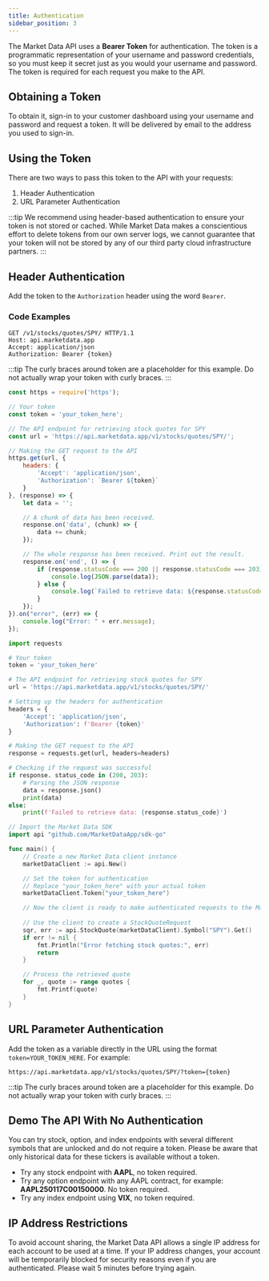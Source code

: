 ```yaml
---
title: Authentication
sidebar_position: 3
---
```



The Market Data API uses a **Bearer Token** for authentication. The token is a programmatic representation of your username and password credentials, so you must keep it secret just as you would your username and password. The token is required for each request you make to the API.

## Obtaining a Token

To obtain it, sign-in to your customer dashboard using your username and password and request a token. It will be delivered by email to the address you used to sign-in.  

## Using the Token

There are two ways to pass this token to the API with your requests:

1. Header Authentication
2. URL Parameter Authentication

:::tip
We recommend using header-based authentication to ensure your token is not stored or cached. While Market Data makes a conscientious effort to delete tokens from our own server logs, we cannot guarantee that your token will not be stored by any of our third party cloud infrastructure partners.
:::

## Header Authentication

Add the token to the ```Authorization``` header using the word ```Bearer```. 

### Code Examples

<Tabs>
<TabItem value="HTTP" label="HTTP" default>

```http
GET /v1/stocks/quotes/SPY/ HTTP/1.1
Host: api.marketdata.app
Accept: application/json
Authorization: Bearer {token}
```

:::tip
The curly braces around token are a placeholder for this example. Do not actually wrap your token with curly braces. 
:::

</TabItem>
<TabItem value="Node.js" label="Node.js">

```javascript
const https = require('https');

// Your token
const token = 'your_token_here';

// The API endpoint for retrieving stock quotes for SPY
const url = 'https://api.marketdata.app/v1/stocks/quotes/SPY/';

// Making the GET request to the API
https.get(url, {
    headers: {
        'Accept': 'application/json',
        'Authorization': `Bearer ${token}`
    }
}, (response) => {
    let data = '';

    // A chunk of data has been received.
    response.on('data', (chunk) => {
        data += chunk;
    });

    // The whole response has been received. Print out the result.
    response.on('end', () => {
        if (response.statusCode === 200 || response.statusCode === 203) {
            console.log(JSON.parse(data));
        } else {
            console.log(`Failed to retrieve data: ${response.statusCode}`);
        }
    });
}).on("error", (err) => {
    console.log("Error: " + err.message);
});
```

</TabItem>
<TabItem value="Python" label="Python">

```python
import requests

# Your token
token = 'your_token_here'

# The API endpoint for retrieving stock quotes for SPY
url = 'https://api.marketdata.app/v1/stocks/quotes/SPY/'

# Setting up the headers for authentication
headers = {
    'Accept': 'application/json',
    'Authorization': f'Bearer {token}'
}

# Making the GET request to the API
response = requests.get(url, headers=headers)

# Checking if the request was successful
if response. status_code in (200, 203):
    # Parsing the JSON response
    data = response.json()
    print(data)
else:
    print(f'Failed to retrieve data: {response.status_code}')
```

</TabItem>


<TabItem value="Go" label="Go">

```go
// Import the Market Data SDK
import api "github.com/MarketDataApp/sdk-go"

func main() {
    // Create a new Market Data client instance
    marketDataClient := api.New()

    // Set the token for authentication
    // Replace "your_token_here" with your actual token
    marketDataClient.Token("your_token_here")

    // Now the client is ready to make authenticated requests to the Market Data API
    
    // Use the client to create a StockQuoteRequest
	sqr, err := api.StockQuote(marketDataClient).Symbol("SPY").Get()
    if err != nil {
		fmt.Println("Error fetching stock quotes:", err)
		return
	}

	// Process the retrieved quote
	for _, quote := range quotes {
		fmt.Printf(quote)
	}
}
```

</TabItem>
</Tabs>


## URL Parameter Authentication

Add the token as a variable directly in the URL using the format ```token=YOUR_TOKEN_HERE```. For example:

```
https://api.marketdata.app/v1/stocks/quotes/SPY/?token={token}
```

:::tip
The curly braces around token are a placeholder for this example. Do not actually wrap your token with curly braces. 
:::

## Demo The API With No Authentication

You can try stock, option, and index endpoints with several different symbols that are unlocked and do not require a token. Please be aware that only historical data for these tickers is available without a token.

- Try any stock endpoint with **AAPL**, no token required.
- Try any option endpoint with any AAPL contract, for example: **AAPL250117C00150000**. No token required.
- Try any index endpoint using **VIX**, no token required.

## IP Address Restrictions

To avoid account sharing, the Market Data API allows a single IP address for each account to be used at a time. If your IP address changes, your account will be temporarily blocked for security reasons even if you are authenticated. Please wait 5 minutes before trying again.
